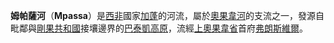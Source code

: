 '''姆帕薩河'''（'''Mpassa'''）是[[西非|西非]]國家[[加蓬|加蓬]]的河流，屬於[[奧果韋河|奧果韋河]]的支流之一，發源自毗鄰與[[剛果共和國|剛果共和國]]接壤邊界的[[巴泰凱高原|巴泰凱高原]]，流經[[上奧果韋省|上奧果韋省]]首府[[弗朗斯維爾|弗朗斯維爾]]。

{{Gabon-stub}}
{{加彭河流}}
{{DEFAULTSORT:Mpassa}}